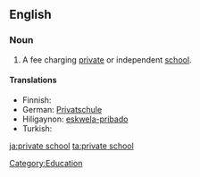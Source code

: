 ==English==

===Noun===
{{en-noun}}

# {{North America}} A fee charging [[private]] or independent [[school]].

====Translations====
{{top}}
* Finnish: {{t-|fi|yksityiskoulu}}
* German: [[Privatschule]] {{f}}
* Hiligaynon: [[eskwela-pribado]]
* Turkish: {{t+|tr|özel okul}}
{{bottom}}

[[Category:Education]]

[[ja:private school]]
[[ta:private school]]